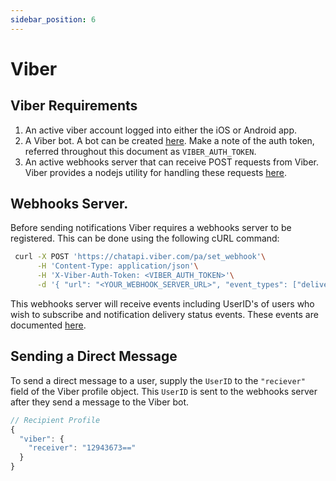 ```yaml
---
sidebar_position: 6
---
```


# Viber

## Viber Requirements

1. An active viber account logged into either the iOS or Android app.
2. A Viber bot. A bot can be created [here](https://partners.viber.com/account/create-bot-account). Make a note of the auth token, referred throughout this document as `VIBER_AUTH_TOKEN`.
3. An active webhooks server that can receive POST requests from Viber. Viber provides a nodejs utility for handling these requests [here](https://www.npmjs.com/package/viber-bot).

## Webhooks Server.

Before sending notifications Viber requires a webhooks server to be registered. This can be done using the following cURL command:

```bash
 curl -X POST 'https://chatapi.viber.com/pa/set_webhook'\
      -H 'Content-Type: application/json'\
      -H 'X-Viber-Auth-Token: <VIBER_AUTH_TOKEN>'\
      -d '{ "url": "<YOUR_WEBHOOK_SERVER_URL>", "event_types": ["delivered"] }'
```

This webhooks server will receive events including UserID's of users who wish to subscribe and notification delivery status events. These events are documented [here](https://www.npmjs.com/package/viber-bot).

## Sending a Direct Message

To send a direct message to a user, supply the `UserID` to the `"reciever"` field of the Viber profile object. This `UserID` is sent to the webhooks server after they send a message to the Viber bot.

```js
// Recipient Profile
{
  "viber": {
    "receiver": "12943673=="
  }
}
```
